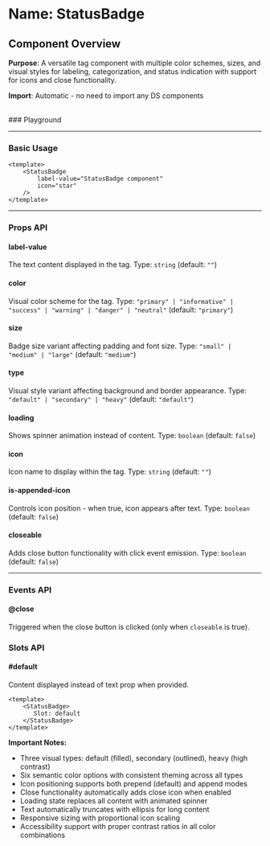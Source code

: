 
<Meta of={StatusBadge} />

# Name: StatusBadge
## Component Overview

**Purpose**: A versatile tag component with multiple color schemes, sizes, and visual styles for labeling, categorization, and status indication with support for icons and close functionality.

**Import**: Automatic - no need to import any DS components

<br />
### Playground

<Canvas of={StatusBadge.Primary} />
<Controls />

---

### Basic Usage

```vue
<template>
    <StatusBadge 
        label-value="StatusBadge component"
        icon="star"
    />
</template>
```

<Canvas sourceState="none" of={StatusBadge.Primary} />

---

### Props API

#### label-value
The text content displayed in the tag. Type: `string` (default: `""`)

#### color
Visual color scheme for the tag. Type: `"primary" | "informative" | "success" | "warning" | "danger" | "neutral"` (default: `"primary"`)

<Canvas sourceState="none" of={StatusBadge.Colors} />

#### size
Badge size variant affecting padding and font size. Type: `"small" | "medium" | "large"` (default: `"medium"`)

<Canvas sourceState="none" of={StatusBadge.Sizes} />

#### type
Visual style variant affecting background and border appearance. Type: `"default" | "secondary" | "heavy"` (default: `"default"`)

<Canvas sourceState="none" of={StatusBadge.Types} />

#### loading
Shows spinner animation instead of content. Type: `boolean` (default: `false`)

<Canvas sourceState="none" of={StatusBadge.Loading} />

#### icon
Icon name to display within the tag. Type: `string` (default: `""`)

<Canvas sourceState="none" of={StatusBadge.WithIcon} />

#### is-appended-icon
Controls icon position - when true, icon appears after text. Type: `boolean` (default: `false`)

<Canvas sourceState="none" of={StatusBadge.IsAppendedIcon} />

#### closeable
Adds close button functionality with click event emission. Type: `boolean` (default: `false`)

<Canvas sourceState="none" of={StatusBadge.Closeable} />

---

### Events API

#### @close
Triggered when the close button is clicked (only when `closeable` is true).

### Slots API

#### #default
Content displayed instead of text prop when provided.

```vue
<template>
    <StatusBadge>
       Slot: default
    </StatusBadge>
</template>
```

**Important Notes:**
- Three visual types: default (filled), secondary (outlined), heavy (high contrast)
- Six semantic color options with consistent theming across all types
- Icon positioning supports both prepend (default) and append modes
- Close functionality automatically adds close icon when enabled
- Loading state replaces all content with animated spinner
- Text automatically truncates with ellipsis for long content
- Responsive sizing with proportional icon scaling
- Accessibility support with proper contrast ratios in all color combinations